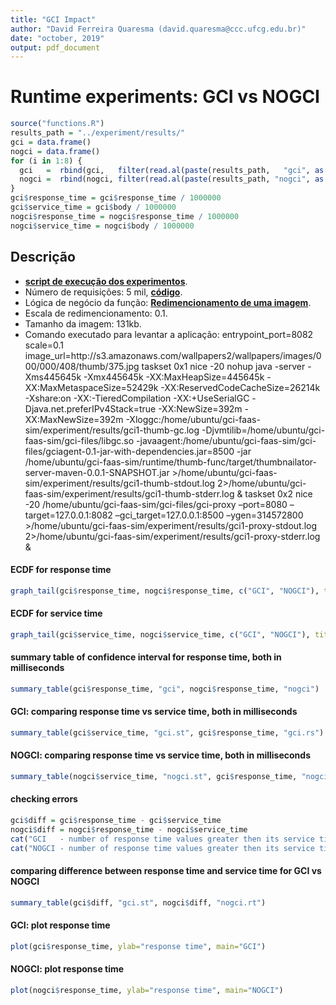 ```yaml
---
title: "GCI Impact"
author: "David Ferreira Quaresma (david.quaresma@ccc.ufcg.edu.br)"
date: "october, 2019"
output: pdf_document
---
```


# Runtime experiments: GCI vs NOGCI
```r
source("functions.R")
results_path = "../experiment/results/"
gci = data.frame()
nogci = data.frame()
for (i in 1:8) {
  gci   =  rbind(gci,   filter(read.al(paste(results_path,   "gci", as.character(i) ,".csv", sep="")), status == 200))
  nogci =  rbind(nogci, filter(read.al(paste(results_path, "nogci", as.character(i) ,".csv", sep="")), status == 200))
}
gci$response_time = gci$response_time / 1000000
gci$service_time = gci$body / 1000000
nogci$response_time = nogci$response_time / 1000000
nogci$service_time = nogci$body / 1000000
```

## Descrição
- [**script de execução dos experimentos**](https://github.com/dfquaresma/gci-faas-sim/blob/master/experiment/run.sh).
- Número de requisições: 5 mil, [**código**](https://github.com/dfquaresma/gci-faas-sim/blob/master/experiment/workload.go).
- Lógica de negócio da função: [**Redimencionamento de uma imagem**](https://github.com/dfquaresma/gci-faas-sim/blob/master/runtime/thumb-func/src/main/java/com/openfaas/function/Handler.java).
- Escala de redimencionamento: 0.1.
- Tamanho da imagem: 131kb.
- Comando executado para levantar a aplicação: entrypoint_port=8082 scale=0.1 image_url=http://s3.amazonaws.com/wallpapers2/wallpapers/images/000/000/408/thumb/375.jpg taskset 0x1 nice -20 nohup java -server -Xms445645k -Xmx445645k -XX:MaxHeapSize=445645k -XX:MaxMetaspaceSize=52429k -XX:ReservedCodeCacheSize=26214k -Xshare:on -XX:-TieredCompilation -XX:+UseSerialGC -Djava.net.preferIPv4Stack=true -XX:NewSize=392m -XX:MaxNewSize=392m -Xloggc:/home/ubuntu/gci-faas-sim/experiment/results/gci1-thumb-gc.log -Djvmtilib=/home/ubuntu/gci-faas-sim/gci-files/libgc.so -javaagent:/home/ubuntu/gci-faas-sim/gci-files/gciagent-0.1-jar-with-dependencies.jar=8500 -jar /home/ubuntu/gci-faas-sim/runtime/thumb-func/target/thumbnailator-server-maven-0.0.1-SNAPSHOT.jar >/home/ubuntu/gci-faas-sim/experiment/results/gci1-thumb-stdout.log 2>/home/ubuntu/gci-faas-sim/experiment/results/gci1-thumb-stderr.log & taskset 0x2 nice -20 /home/ubuntu/gci-faas-sim/gci-files/gci-proxy --port=8080 --target=127.0.0.1:8082 --gci_target=127.0.0.1:8500 --ygen=314572800 >/home/ubuntu/gci-faas-sim/experiment/results/gci1-proxy-stdout.log 2>/home/ubuntu/gci-faas-sim/experiment/results/gci1-proxy-stderr.log &

#### ECDF for response time
```r
graph_tail(gci$response_time, nogci$response_time, c("GCI", "NOGCI"), title="THUMBNAILATOR ECDF RESPONSE TIME", x_limit_inf=0, x_limit_sup=100)
```

#### ECDF for service time
```r
graph_tail(gci$service_time, nogci$service_time, c("GCI", "NOGCI"), title="THUMBNAILATOR ECDF SERVICE TIME", x_limit_inf=0, x_limit_sup=100)
```

#### summary table of confidence interval for response time, both in milliseconds
```r
summary_table(gci$response_time, "gci", nogci$response_time, "nogci")
```

#### GCI: comparing response time vs service time, both in milliseconds
```r
summary_table(gci$service_time, "gci.st", gci$response_time, "gci.rs")
```

#### NOGCI: comparing response time vs service time, both in milliseconds
```r
summary_table(nogci$service_time, "nogci.st", gci$response_time, "nogci.rt")
```

#### checking errors
```r
gci$diff = gci$response_time - gci$service_time
nogci$diff = nogci$response_time - nogci$service_time
cat("GCI   - number of response time values greater then its service time values: ", NROW(filter(gci, diff < 0)), "\n")
cat("NOGCI - number of response time values greater then its service time values: ", NROW(filter(nogci, diff < 0)), "\n")
```

#### comparing difference between response time and service time for GCI vs NOGCI
```r
summary_table(gci$diff, "gci.st", nogci$diff, "nogci.rt")
```

#### GCI: plot response time
```r
plot(gci$response_time, ylab="response time", main="GCI")
```

#### NOGCI: plot response time
```r
plot(nogci$response_time, ylab="response time", main="NOGCI")
```
